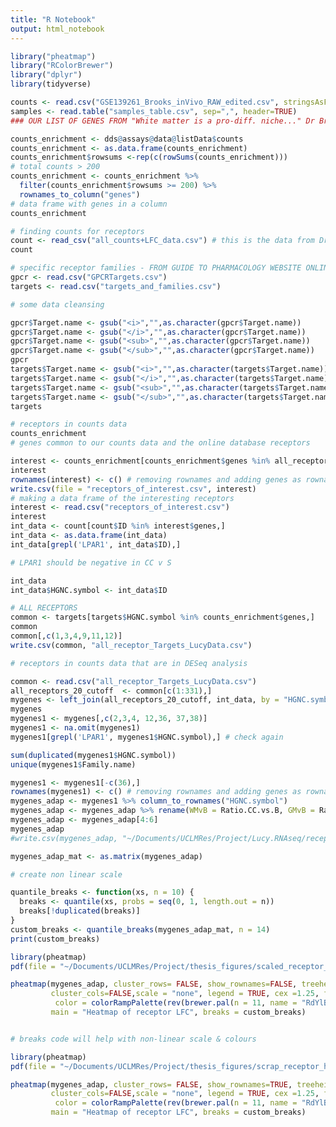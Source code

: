 ```yaml
---
title: "R Notebook"
output: html_notebook
---
```


```r
library("pheatmap")
library("RColorBrewer")
library("dplyr")
library(tidyverse)
```


```r

counts <- read.csv("GSE139261_Brooks_inVivo_RAW_edited.csv", stringsAsFactors = FALSE, row.names = 1)
samples <- read.table("samples_table.csv", sep=",", header=TRUE)
### OUR LIST OF GENES FROM "White matter is a pro-diff. niche..." Dr Brooks Et Al.

counts_enrichment <- dds@assays@data@listData$counts 
counts_enrichment <- as.data.frame(counts_enrichment)
counts_enrichment$rowsums <-rep(c(rowSums(counts_enrichment)))
# total counts > 200
counts_enrichment <- counts_enrichment %>%
  filter(counts_enrichment$rowsums >= 200) %>% 
  rownames_to_column("genes")
# data frame with genes in a column
counts_enrichment

```
```r
# finding counts for receptors
count <- read_csv("all_counts+LFC_data.csv") # this is the data from Dr Brooks Et Al.
count

# specific receptor families - FROM GUIDE TO PHARMACOLOGY WEBSITE ONLINE
gpcr <- read.csv("GPCRTargets.csv")
targets <- read.csv("targets_and_families.csv")
```
```r
# some data cleansing

gpcr$Target.name <- gsub("<i>","",as.character(gpcr$Target.name))
gpcr$Target.name <- gsub("</i>","",as.character(gpcr$Target.name))
gpcr$Target.name <- gsub("<sub>","",as.character(gpcr$Target.name))
gpcr$Target.name <- gsub("</sub>","",as.character(gpcr$Target.name))
gpcr
targets$Target.name <- gsub("<i>","",as.character(targets$Target.name))
targets$Target.name <- gsub("</i>","",as.character(targets$Target.name))
targets$Target.name <- gsub("<sub>","",as.character(targets$Target.name))
targets$Target.name <- gsub("</sub>","",as.character(targets$Target.name))
targets
```
```r
# receptors in counts data
counts_enrichment
# genes common to our counts data and the online database receptors

interest <- counts_enrichment[counts_enrichment$genes %in% all_receptors_20_cutoff$HGNC.symbol,]
interest
rownames(interest) <- c() # removing rownames and adding genes as rownames
write.csv(file = "receptors_of_interest.csv", interest)
# making a data frame of the interesting receptors
interest <- read.csv("receptors_of_interest.csv") 
interest
int_data <- count[count$ID %in% interest$genes,]
int_data <- as.data.frame(int_data)
int_data[grepl('LPAR1', int_data$ID),]

# LPAR1 should be negative in CC v S
```
```r
int_data
int_data$HGNC.symbol <- int_data$ID
```
```r
# ALL RECEPTORS
common <- targets[targets$HGNC.symbol %in% counts_enrichment$genes,]
common
common[,c(1,3,4,9,11,12)]
write.csv(common, "all_receptor_Targets_LucyData.csv")
```
```r
# receptors in counts data that are in DESeq analysis

common <- read.csv("all_receptor_Targets_LucyData.csv")
all_receptors_20_cutoff  <- common[c(1:331),]
mygenes <- left_join(all_receptors_20_cutoff, int_data, by = "HGNC.symbol")
mygenes
mygenes1 <- mygenes[,c(2,3,4, 12,36, 37,38)]
mygenes1 <- na.omit(mygenes1)
mygenes1[grepl('LPAR1', mygenes1$HGNC.symbol),] # check again
```

```r
sum(duplicated(mygenes1$HGNC.symbol))
unique(mygenes1$Family.name)
```


```r
mygenes1 <- mygenes1[-c(36),]
rownames(mygenes1) <- c() # removing rownames and adding genes as rownames
mygenes_adap <- mygenes1 %>% column_to_rownames("HGNC.symbol")
mygenes_adap <- mygenes_adap %>% rename(WMvB = Ratio.CC.vs.B, GMvB = Ratio.ST.vs.B, WMvGM = Ratio.CC.vs.ST)
mygenes_adap <- mygenes_adap[4:6]
mygenes_adap
#write.csv(mygenes_adap, "~/Documents/UCLMRes/Project/Lucy.RNAseq/receptor/heatmap_input.csv")
```
```r
mygenes_adap_mat <- as.matrix(mygenes_adap)
```


```r
# create non linear scale

quantile_breaks <- function(xs, n = 10) {
  breaks <- quantile(xs, probs = seq(0, 1, length.out = n))
  breaks[!duplicated(breaks)]
}
custom_breaks <- quantile_breaks(mygenes_adap_mat, n = 14)
print(custom_breaks)
```

```r
library(pheatmap)
pdf(file = "~/Documents/UCLMRes/Project/thesis_figures/scaled_receptor_heatmapofLFC.pdf", width = 5, height = 10)

pheatmap(mygenes_adap, cluster_rows= FALSE, show_rownames=FALSE, treeheight_row  = FALSE,
         cluster_cols=FALSE,scale = "none", legend = TRUE, cex =1.25, fontsize = 10,
          color = colorRampPalette(rev(brewer.pal(n = 11, name = "RdYlBu")))(length(custom_breaks)),
         main = "Heatmap of receptor LFC", breaks = custom_breaks)


# breaks code will help with non-linear scale & colours
```
```r
library(pheatmap)
pdf(file = "~/Documents/UCLMRes/Project/thesis_figures/scrap_receptor_heatmapofLFC.pdf", width = 5, height = 50)

pheatmap(mygenes_adap, cluster_rows= FALSE, show_rownames=TRUE, treeheight_row  = FALSE,
         cluster_cols=FALSE,scale = "none", legend = TRUE, cex =1.25, fontsize = 10,
          color = colorRampPalette(rev(brewer.pal(n = 11, name = "RdYlBu")))(length(custom_breaks)),
         main = "Heatmap of receptor LFC", breaks = custom_breaks)
```










